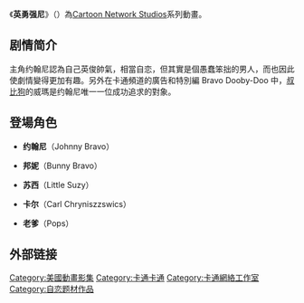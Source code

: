 {{noteTA
|G1=Cartoon}}
{{Infobox television
| show_name = 拼命郎約翰尼
| original_name = {{lang|en|''Johnny Bravo''}}
| image = Johnny Bravo series logo.png
| genre = [[喜劇|喜劇]]
| creator = 
| director = 
| voices = {{Plainlist|
* {{link-en|傑夫·貝內特|Jeff Bennett}}
* [[布倫達·瓦卡羅|布倫達·瓦卡羅]]
* [[梅·惠特曼|梅·惠特曼]]
* {{link-en|汤姆·肯尼|Tom Kenny}}
* [[賴瑞·卓克|賴瑞·卓克]]
}}
| theme_music_composer = 
| opentheme = 
| endtheme = 
| composer = 
| country = 美國
| language = 英語
| num_seasons = 4
| num_episodes = 
| list_episodes = 
| executive_producer = 
| producer = 
| runtime = 
| company = 
| distributor = 
| network = [[卡通頻道|卡通頻道]]
| picture_format = 
| audio_format = 
| first_aired = {{Start date|1997|7|14}}
| last_aired = {{End date|2004|8|27}}
| related = 
}}
《'''英勇强尼'''》（{{lang-en|''Johnny Bravo''}}）為[[Cartoon_Network_Studios|Cartoon Network Studios]]系列動畫。

==剧情简介==
主角约翰尼認為自己英俊帥氣，相當自恋，但其實是個愚蠢笨拙的男人，而也因此使劇情變得更加有趣。另外在卡通頻道的廣告和特別編 Bravo Dooby-Doo 中，[[叔比狗|叔比狗]]的威瑪是约翰尼唯一一位成功追求的對象。

==登場角色==
*'''约翰尼'''（Johnny Bravo）
: {{配音2|US|[[w:Jeff_Bennett|傑夫·貝內特]]|TW|[[郭如舜|郭如舜]]|HK|[[苏强文|苏强文]]}}
*'''邦妮'''（Bunny Bravo）
: {{配音2|US|[[布倫達·瓦卡羅|布倫達·瓦卡羅]]|TW|[[陳美貞|陳美貞]]}}
*'''苏西'''（Little Suzy）
: {{配音2|US|[[梅·惠特曼|梅·惠特曼]]|TW|[[楊凱凱|楊凱凱]]}}
*'''卡尔'''（Carl Chryniszzswics）
: {{配音2|US|[[w:Tom_Kenny|汤姆·肯尼]]|TW|-{[[于正昇|于正昇]]}-}}
*'''老爹'''（Pops）
: {{配音2|TW|-{[[孫中台|孫中台]]}-}}

==外部链接==
{{卡通頻道電視節目}}
{{Cartoon Network Studios}}

[[Category:美國動畫影集|Category:美國動畫影集]]
[[Category:卡通卡通|Category:卡通卡通]]
[[Category:卡通網絡工作室|Category:卡通網絡工作室]]
[[Category:自恋题材作品|Category:自恋题材作品]]
